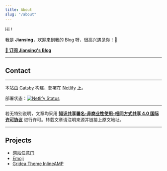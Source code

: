```yaml
---
title: About
slug: "/about"
---
```


Hi！

我是 **Jiansing**，欢迎来到我的 Blog 呀，很高兴遇见你！🤝

[**💌 订阅 Jiansing's Blog**](https://go.ofo.moe/subscription)

------



## Contact

<script type="text/javascript" src="//s7.addthis.com/js/300/addthis_widget.js#pubid=ra-5e76dafced9f46c0"></script>

------

本站由 [Gatsby](https://www.gatsbyjs.org/) 构建，部署在 [Netlify](https://www.netlify.com/) 上。

部署状态：[![Netlify Status](https://api.netlify.com/api/v1/badges/9d70da6e-100a-412a-9807-93daa0aa08de/deploy-status)](https://app.netlify.com/sites/ohblog/deploys)

------

若无特别说明，文章均采用 [**知识共享署名-非商业性使用-相同方式共享 4.0 国际许可协议**](https://creativecommons.org/licenses/by-nc-sa/4.0/) 进行许可。转载文章请注明来源并链接上原文地址。

------



## Projects

- [网站任意门](https://gate.ofo.moe/)
- [Emoji](https://ofo.moe/)
- [Gridea Theme InlineAMP](https://github.com/jiansing/gridea-theme-inlineamp)

<script>
    var HTMLcontents = document.getElementsByClassName("post-detail-body")[0].innerHTML;
    HTMLcontents = HTMLcontents.replace(/⊕/g, '@');
    document.getElementsByClassName("post-detail-body")[0].innerHTML = HTMLcontents;
</script>

